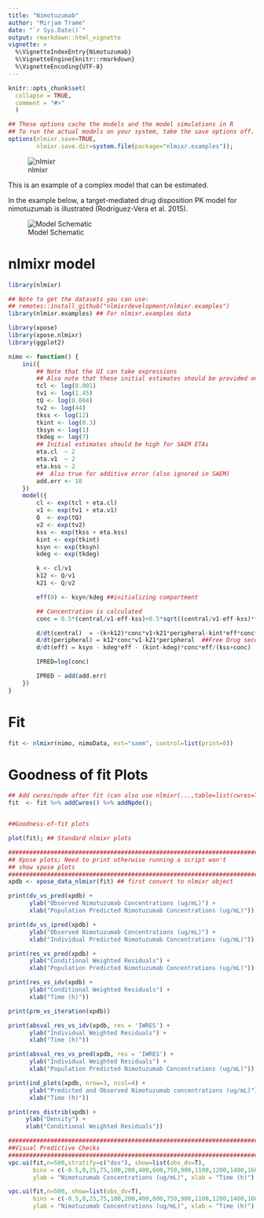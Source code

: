 ```yaml
---
title: "Nimotuzumab"
author: "Mirjam Trame" 
date: "`r Sys.Date()`"
output: rmarkdown::html_vignette
vignette: >
  %\VignetteIndexEntry{Nimotuzumab}
  %\VignetteEngine{knitr::rmarkdown}
  %\VignetteEncoding{UTF-8}
---
```


```r
knitr::opts_chunk$set(
  collapse = TRUE,
  comment = "#>"
  )

## These options cache the models and the model simulations in R
## To run the actual models on your system, take the save options off.
options(nlmixr.save=TRUE,
        nlmixr.save.dir=system.file(package="nlmixr.examples"));

```
![nlmixr](logo.png)

This is an example of a complex model that can be estimated. 

In the example below, a target-mediated drug disposition PK model for
nimotuzumab is illustrated (Rodríguez-Vera et al. 2015).

![Model Schematic](nimo_fig1.PNG)

# nlmixr model

```r
library(nlmixr)

## Note to get the datasets you can use:
## remotes::install_github("nlmixrdevelopment/nlmixr.examples")
library(nlmixr.examples) ## For nlmixr.examples data

library(xpose)
library(xpose.nlmixr)
library(ggplot2)

nimo <- function() {
    ini({
        ## Note that the UI can take expressions
        ## Also note that these initial estimates should be provided on the log-scale
        tcl <- log(0.001)
        tv1 <- log(1.45)
        tQ <- log(0.004)
        tv2 <- log(44)
        tkss <- log(12)
        tkint <- log(0.3)
        tksyn <- log(1)
        tkdeg <- log(7)
        ## Initial estimates should be high for SAEM ETAs
        eta.cl  ~ 2
        eta.v1  ~ 2
        eta.kss ~ 2
        ##  Also true for additive error (also ignored in SAEM)
        add.err <- 10
    })
    model({
        cl <- exp(tcl + eta.cl)
        v1 <- exp(tv1 + eta.v1)
        Q  <- exp(tQ)
        v2 <- exp(tv2)
        kss <- exp(tkss + eta.kss)
        kint <- exp(tkint)
        ksyn <- exp(tksyn)
        kdeg <- exp(tkdeg)

        k <- cl/v1
        k12 <- Q/v1
        k21 <- Q/v2

        eff(0) <- ksyn/kdeg ##initializing compartment

        ## Concentration is calculated
        conc = 0.5*(central/v1-eff-kss)+0.5*sqrt((central/v1-eff-kss)**2+4*kss*central/v1)

        d/dt(central)  = -(k+k12)*conc*v1+k21*peripheral-kint*eff*conc*v1/(kss+conc)
        d/dt(peripheral) = k12*conc*v1-k21*peripheral  ##Free Drug second compartment amount
        d/dt(eff) = ksyn - kdeg*eff - (kint-kdeg)*conc*eff/(kss+conc)

        IPRED=log(conc)

        IPRED ~ add(add.err)
    })
}
```

# Fit
```r
fit <- nlmixr(nimo, nimoData, est="saem", control=list(print=0))
```

#  Goodness of fit Plots

```r
## Add cwres/npde after fit (can also use nlmixr(...,table=list(cwres=TRUE,npde=TRUE)))
fit  <- fit %>% addCwres() %>% addNpde();


##Goodness-of-fit plots

plot(fit); ## Standard nlmixr plots

################################################################################
## Xpose plots; Need to print otherwise running a script won't
## show xpose plots
################################################################################
xpdb <- xpose_data_nlmixr(fit) ## first convert to nlmixr object

print(dv_vs_pred(xpdb) +
      ylab("Observed Nimotuzumab Concentrations (ug/mL)") +
      xlab("Population Predicted Nimotuzumab Concentrations (ug/mL)"))

print(dv_vs_ipred(xpdb) +
      ylab("Observed Nimotuzumab Concentrations (ug/mL)") +
      xlab("Individual Predicted Nimotuzumab Concentrations (ug/mL)"))

print(res_vs_pred(xpdb) +
      ylab("Conditional Weighted Residuals") +
      xlab("Population Predicted Nimotuzumab Concentrations (ug/mL)"))

print(res_vs_idv(xpdb) +
      ylab("Conditional Weighted Residuals") +
      xlab("Time (h)"))

print(prm_vs_iteration(xpdb))

print(absval_res_vs_idv(xpdb, res = 'IWRES') +
      ylab("Individual Weighted Residuals") +
      xlab("Time (h)"))

print(absval_res_vs_pred(xpdb, res = 'IWRES') +
      ylab("Individual Weighted Residuals") +
      xlab("Population Predicted Nimotuzumab Concentrations (ug/mL)"))

print(ind_plots(xpdb, nrow=3, ncol=4) +
      ylab("Predicted and Observed Nimotuzumab concentrations (ug/mL)") +
      xlab("Time (h)"))

print(res_distrib(xpdb) +
     ylab("Density") +
     xlab("Conditional Weighted Residuals"))

################################################################################
##Visual Predictive Checks
################################################################################
vpc.ui(fit,n=500,stratify=c("dos"), show=list(obs_dv=T),
       bins = c(-0.5,0,25,75,100,200,400,600,750,900,1100,1200,1400,1600,1900,2150,2300),
       ylab = "Nimotuzumab Concentrations (ug/mL)", xlab = "Time (h)")

vpc.ui(fit,n=500, show=list(obs_dv=T),
       bins = c(-0.5,0,25,75,100,200,400,600,750,900,1100,1200,1400,1600,1900,2150,2300),
       ylab = "Nimotuzumab Concentrations (ug/mL)", xlab = "Time (h)")

```
